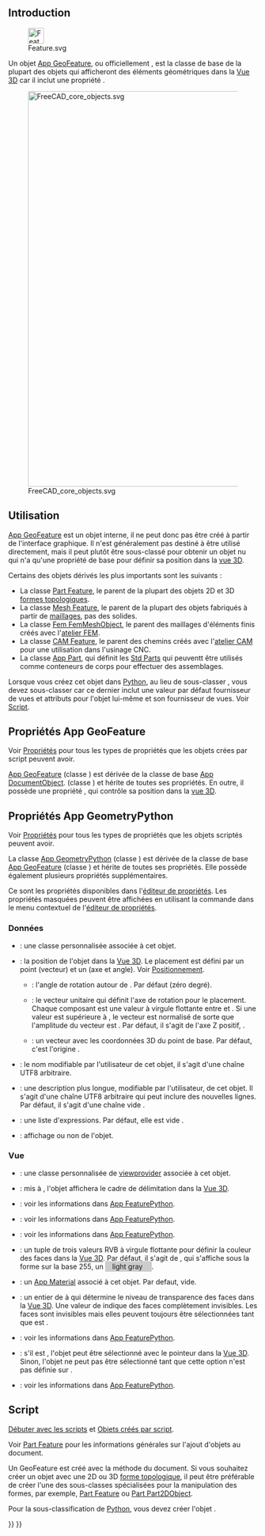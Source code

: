 <languages/>
{{TOCright}}

== Introduction ==

[[File:Feature.svg|32px]]

Un objet [[App_GeoFeature/fr|App GeoFeature]], ou officiellement {{incode|App::GeoFeature}}, est la classe de base de la plupart des objets qui afficheront des éléments géométriques dans la [[3D_view/fr|Vue 3D]] car il inclut une propriété {{PropertyData|Placement}}.

[[File:FreeCAD_core_objects.svg|800px]]

{{Caption|Diagramme simplifié des relations entre les objets centraux dans Freecad}}

<span id="Usage"></span>
==Utilisation==

[[App_GeoFeature/fr|App GeoFeature]] est un objet interne, il ne peut donc pas être créé à partir de l'interface graphique. Il n'est généralement pas destiné à être utilisé directement, mais il peut plutôt être sous-classé pour obtenir un objet nu qui n'a qu'une propriété {{PropertyData|Placement}} de base pour définir sa position dans la [[3D_view/fr|vue 3D]].

Certains des objets dérivés les plus importants sont les suivants :
* La classe [[Part_Feature/fr|Part Feature]], le parent de la plupart des objets 2D et 3D [[Part_TopoShape/fr|formes topologiques]].
* La classe [[Mesh_Feature/fr|Mesh Feature]], le parent de la plupart des objets fabriqués à partir de [[Mesh_MeshObject/fr|maillages]], pas des solides.
* La classe [[FEM_Mesh/fr|Fem FemMeshObject]], le parent des maillages d'éléments finis créés avec l'[[FEM_Workbench/fr|atelier FEM]].
* La classe [[CAM_Feature/fr|CAM Feature]], le parent des chemins créés avec l'[[CAM_Workbench/fr|atelier CAM]] pour une utilisation dans l'usinage CNC.
* La classe [[App_Part/fr|App Part]], qui définit les [[Std_Part/fr|Std Parts]] qui peuventt être utilisés comme conteneurs de corps pour effectuer des assemblages.

Lorsque vous créez cet objet dans [[Python/fr|Python]], au lieu de sous-classer {{incode|App::GeoFeature}}, vous devez sous-classer {{incode|App::GeometryPython}} car ce dernier inclut une valeur par défaut fournisseur de vues et attributs {{incode|Proxy}} pour l'objet lui-même et son fournisseur de vues. Voir [[App_GeoFeature/fr#Script|Script]].

<span id="Properties_App_GeoFeature"></span>
== Propriétés App GeoFeature ==

Voir [[Property/fr|Propriétés]] pour tous les types de propriétés que les objets crées par script peuvent avoir.

[[App_GeoFeature/fr|App GeoFeature]] (classe {{incode|App::GeoFeature}}) est dérivée de la classe de base [[App_DocumentObject/fr|App DocumentObject]]. (classe {{incode|App::DocumentObject}}) et hérite de toutes ses propriétés. En outre, il possède une propriété {{PropertyData|Placement}}, qui contrôle sa position dans la [[3D_view|vue 3D]].

<span id="Properties_App_GeometryPython"></span>
== Propriétés App GeometryPython ==

Voir [[Property/fr|Propriétés]] pour tous les types de propriétés que les objets scriptés peuvent avoir.

La classe [[App_GeoFeature/fr|App GeometryPython]] (classe {{incode|App::GeometryPython}}) est dérivée de la classe de base [[App_GeoFeature/fr|App GeoFeature]] (classe {{incode|App::GeoFeature}}) et hérite de toutes ses propriétés. Elle possède également plusieurs propriétés supplémentaires.

Ce sont les propriétés disponibles dans l'[[Property_editor/fr|éditeur de propriétés]]. Les propriétés masquées peuvent être affichées en utilisant la commande {{MenuCommand|Afficher les propriétés cachées}} dans le menu contextuel de l'[[Property_editor/fr|éditeur de propriétés]].

<span id="Data"></span>
=== Données ===

{{TitleProperty|Base}}

* {{PropertyData|Proxy|PythonObject|Hidden}} : une classe personnalisée associée à cet objet.
* {{PropertyData|Placement|Placement}}: la position de l'objet dans la [[3D view/fr|Vue 3D]]. Le placement est défini par un point {{incode|Base}} (vecteur) et un {{incode|Rotation}} (axe et angle). Voir [[Placement/fr|Positionnement]].
** {{PropertyData|Angle}}: l'angle de rotation autour de {{PropertyData|Axis}}. Par défaut {{value|0°}} (zéro degré).
** {{PropertyData|Axis}}: le vecteur unitaire qui définit l'axe de rotation pour le placement. Chaque composant est une valeur à virgule flottante entre {{value|0}} et {{value|1}}. Si une valeur est supérieure à {{value|1}}, le vecteur est normalisé de sorte que l'amplitude du vecteur est {{value|1}}. Par défaut, il s'agit de l'axe Z positif, {{value|(0, 0, 1)}}.
** {{PropertyData|Position}}: un vecteur avec les coordonnées 3D du point de base. Par défaut, c'est l'origine {{value|(0, 0, 0)}}.
* {{PropertyData|Label|String}}: le nom modifiable par l'utilisateur de cet objet, il s'agit d'une chaîne UTF8 arbitraire.
* {{PropertyData|Label2|String|Hidden}} : une description plus longue, modifiable par l'utilisateur, de cet objet. Il s'agit d'une chaîne UTF8 arbitraire qui peut inclure des nouvelles lignes. Par défaut, il s'agit d'une chaîne vide {{value|""}}.
* {{PropertyData|Expression Engine|ExpressionEngine|Hidden}} : une liste d'expressions. Par défaut, elle est vide {{value|[]}}.
* {{PropertyData|Visibility|Bool|Hidden}} : affichage ou non de l'objet.

<span id="View"></span>
=== Vue ===

{{TitleProperty|Base}}
* {{PropertyView|Proxy|PythonObject|hidden}}: une classe personnalisée de [[Viewprovider/fr|viewprovider]] associée à cet objet.

{{TitleProperty|Display Options}}
* {{PropertyView|Bounding Box|Bool}}: mis à {{TRUE}}, l'objet affichera le cadre de délimitation dans la [[3D_view/fr|Vue 3D]].
* {{PropertyView|Display Mode|Enumeration}}: voir les informations dans [[App_FeaturePython/fr|App FeaturePython]].
* {{PropertyView|Show In Tree|Bool}}: voir les informations dans [[App_FeaturePython/fr|App FeaturePython]].
* {{PropertyView|Visibility|Bool}}: voir les informations dans [[App_FeaturePython/fr|App FeaturePython]].

{{TitleProperty|Object Style}}
* {{PropertyView|Shape Color|Color}}: un tuple de trois valeurs RVB à virgule flottante {{value|(r,g,b)}} pour définir la couleur des faces dans la [[3D_view/fr|Vue 3D]]. Par défaut, il s'agit de {{value|(0.8, 0.8, 0.8)}}, qui s'affiche sous la forme {{value|[204, 204, 204]}} sur la base 255, un <span style="background-color:#ccc; width:3em; height:12pt; padding: 2px 1em 2px;"> light gray </span>.
* {{PropertyView|Shape Material|Material|Hidden}}: un [[App_Material/fr|App Material]] associé à cet objet. Par defaut, vide.
* {{PropertyView|Transparency|Percent}}: un entier de {{value|0}} à {{value|100}} qui détermine le niveau de transparence des faces dans la [[3D_view/fr|Vue 3D]]. Une valeur de {{value|100}} indique des faces complètement invisibles. Les faces sont invisibles mais elles peuvent toujours être sélectionnées tant que {{PropertyView|Selectable}} est {{TRUE}}.

{{TitleProperty|Selection}}
* {{PropertyView|On Top When Selected|Enumeration}}: voir les informations dans [[App_FeaturePython/fr|App FeaturePython]].
* {{PropertyView|Selectable|Bool}}: s'il est {{TRUE}}, l'objet peut être sélectionné avec le pointeur dans la [[3D_view/fr|Vue 3D]]. Sinon, l'objet ne peut pas être sélectionné tant que cette option n'est pas définie sur {{TRUE}}.
* {{PropertyView|Selection Style|Enumeration}}: voir les informations dans [[App_FeaturePython/fr|App FeaturePython]].

<span id="Scripting"></span>
== Script ==

{{Emphasis|Voir aussi :}} [[FreeCAD_Scripting_Basics/fr|Débuter avec les scripts]] et [[Scripted_objects/fr|Objets créés par script]].

Voir [[Part_Feature/fr|Part Feature]] pour les informations générales sur l'ajout d'objets au document.

Un GeoFeature est créé avec la méthode {{incode|addObject()}} du document. Si vous souhaitez créer un objet avec une 2D ou 3D [[Part_TopoShape/fr|forme topologique]], il peut être préférable de créer l'une des sous-classes spécialisées pour la manipulation des formes, par exemple, [[Part_Feature/fr|Part Feature]] ou [[Part_Part2DObject/fr|Part Part2DObject]].

{{Code|code=
import FreeCAD as App

doc = App.newDocument()
obj = App.ActiveDocument.addObject("App::GeoFeature", "Name")
obj.Label = "Custom label"
}}

Pour la sous-classification de [[Python/fr|Python]], vous devez créer l'objet {{incode|App::GeometryPython}}.

{{Code|code=
import FreeCAD as App

doc = App.newDocument()
obj = App.ActiveDocument.addObject("App::GeometryPython", "Name")
obj.Label = "Custom label"
}}


{{Document_objects_navi{{#translation:}}}}
{{Userdocnavi{{#translation:}}}}